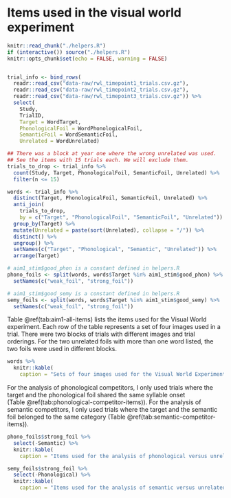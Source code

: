 Items used in the visual world experiment {#vw-experiment-items}
========================================================================

```r
knitr::read_chunk("./helpers.R")
if (interactive()) source("./helpers.R")
knitr::opts_chunk$set(echo = FALSE, warning = FALSE)
```

```r
```

```r
trial_info <- bind_rows(
  readr::read_csv("data-raw/rwl_timepoint1_trials.csv.gz"),
  readr::read_csv("data-raw/rwl_timepoint2_trials.csv.gz"),
  readr::read_csv("data-raw/rwl_timepoint3_trials.csv.gz")) %>%
  select(
    Study,
    TrialID,
    Target = WordTarget,
    PhonologicalFoil = WordPhonologicalFoil,
    SemanticFoil = WordSemanticFoil,
    Unrelated = WordUnrelated)

## There was a block at year one where the wrong unrelated was used.
## See the items with 15 trials each. We will exclude them.
trials_to_drop <- trial_info %>%
  count(Study, Target, PhonologicalFoil, SemanticFoil, Unrelated) %>%
  filter(n <= 15)

words <- trial_info %>%
  distinct(Target, PhonologicalFoil, SemanticFoil, Unrelated) %>%
  anti_join(
    trials_to_drop,
    by = c("Target", "PhonologicalFoil", "SemanticFoil", "Unrelated")) %>% 
  group_by(Target) %>% 
  mutate(Unrelated = paste(sort(Unrelated), collapse = "/")) %>% 
  distinct() %>% 
  ungroup() %>% 
  setNames(c("Target", "Phonological", "Semantic", "Unrelated")) %>% 
  arrange(Target)

# aim1_stim$good_phon is a constant defined in helpers.R
phono_foils <- split(words, words$Target %in% aim1_stim$good_phon) %>%
  setNames(c("weak_foil", "strong_foil"))

# aim1_stim$good_semy is a constant defined in helpers.R
semy_foils <- split(words, words$Target %in% aim1_stim$good_semy) %>%
  setNames(c("weak_foil", "strong_foil"))
```

Table \@ref(tab:aim1-all-items) lists the items used for the Visual World
experiment. Each row of the table represents a set of four images used
in a trial. There were two blocks of trials with different images and
trial orderings. For the two unrelated foils with more than one word
listed, the two foils were used in different blocks.

```r
words %>% 
  knitr::kable(
    caption = "Sets of four images used for the Visual World Experiment.")
```
 
For the analysis of phonological competitors, I only used trials where
the target and the phonological foil shared the same syllable onset
(Table \@ref(tab:phonological-competitor-items)). For the analysis of
semantic competitors, I only used trials where the target and the
semantic foil belonged to the same category 
(Table \@ref(tab:semantic-competitor-items)).

```r
phono_foils$strong_foil %>%
  select(-Semantic) %>% 
  knitr::kable(
    caption = "Items used for the analysis of phonological versus unrelated competitors.")
```

```r
semy_foils$strong_foil %>%
  select(-Phonological) %>% 
  knitr::kable(
    caption = "Items used for the analysis of semantic versus unrelated competitors.")
```

